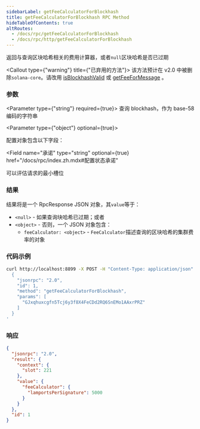 ```yaml
---
sidebarLabel: getFeeCalculatorForBlockhash
title: getFeeCalculatorForBlockhash RPC Method
hideTableOfContents: true
altRoutes:
  - /docs/rpc/getFeeCalculatorForBlockhash
  - /docs/rpc/http/getFeeCalculatorForBlockhash
---
```


返回与查询区块哈希相关的费用计算器，或者`null`区块哈希是否已过期



<Callout type={"warning"} title={"已弃用的方法"}>
  该方法预计在 v2.0 中被删除`solana-core`。请改用
  [isBlockhashValid](/docs/rpc/http/isBlockhashValid) 或
  [getFeeForMessage](/docs/rpc/http/getFeeForMessage) 。
</Callout>

<DocSideBySide>

<DocLeftSide>

### 参数

<Parameter type={"string"} required={true}>
  查询 blockhash，作为 base-58 编码的字符串
</Parameter>

<Parameter type={"object"} optional={true}>

  配置对象包含以下字段：

<Field
  name="承诺"
  type="string"
  optional={true}
  href="/docs/rpc/index.zh.mdx#配置状态承诺"
></Field>

<Field name="minContextSlot" type="number" optional={true}>
  可以评估请求的最小槽位
</Field>

</Parameter>

### 结果

  结果将是一个 RpcResponse JSON 对象，其`value`等于：

- `<null>` - 如果查询块哈希已过期；或者
- `<object>` - 否则，一个 JSON 对象包含：
  - `feeCalculator: <object>` - `FeeCalculator`描述查询的区块哈希的集群费率的对象

</DocLeftSide>

<DocRightSide>

### 代码示例

```bash
curl http://localhost:8899 -X POST -H "Content-Type: application/json" -d '
  {
    "jsonrpc": "2.0",
    "id": 1,
    "method": "getFeeCalculatorForBlockhash",
    "params": [
      "GJxqhuxcgfn5Tcj6y3f8X4FeCDd2RQ6SnEMo1AAxrPRZ"
    ]
  }
'
```

### 响应

```json
{
  "jsonrpc": "2.0",
  "result": {
    "context": {
      "slot": 221
    },
    "value": {
      "feeCalculator": {
        "lamportsPerSignature": 5000
      }
    }
  },
  "id": 1
}
```

</DocRightSide>
</DocSideBySide>
